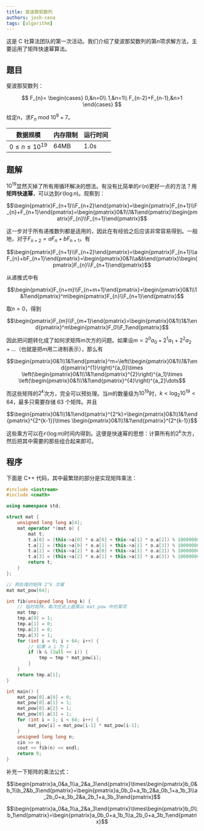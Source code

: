 ```yaml
---
title: 斐波那契数列
authors: josh-cena
tags: [algorithm]
---
```


这是 C 社算法团队的第一次活动。我们介绍了斐波那契数列的第$n$项求解方法，主要运用了矩阵快速幂算法。

<!--truncate-->

## 题目

<question>

斐波那契数列：

$$
F_{n}=
\begin{cases}
  0,&n=0\\
  1,&n=1\\
  F_{n-2}+F_{n-1},&n>1
\end{cases}
$$

给定$n$，求$F_{n}\text{ mod }10^9+7$。

| 数据规模            | 内存限制 | 运行时间 |
| ------------------- | -------- | -------- |
| $0\le n\le 10^{19}$ | 64MB     | 1.0s     |

</question>

## 题解

$10^{19}$显然灭掉了所有用循环解决的想法。有没有比简单的$\mathcal{O}(n)$更好一点的方法？用**矩阵快速幂**，可以达到$\mathcal{O}(\log n)$。观察到：

$$\begin{pmatrix}F_{n+1}\\F_{n+2}\end{pmatrix}=\begin{pmatrix}F_{n+1}\\F_{n}+F_{n+1}\end{pmatrix}=\begin{pmatrix}0&1\\1&1\end{pmatrix}\begin{pmatrix}F_{n}\\F_{n+1}\end{pmatrix}$$

这一步对于所有递推数列都是适用的，因此在有经验之后应该非常容易得到。一般地，对于$F_{n+2}=aF_{n}+bF_{n+1}$，有

$$\begin{pmatrix}F_{n+1}\\F_{n+2}\end{pmatrix}=\begin{pmatrix}F_{n+1}\\aF_{n}+bF_{n+1}\end{pmatrix}=\begin{pmatrix}0&1\\a&b\end{pmatrix}\begin{pmatrix}F_{n}\\F_{n+1}\end{pmatrix}$$

从递推式中有

$$\begin{pmatrix}F_{n+m}\\F_{n+m+1}\end{pmatrix}=\begin{pmatrix}0&1\\1&1\end{pmatrix}^m\begin{pmatrix}F_{n}\\F_{n+1}\end{pmatrix}$$

取$n=0$，得到

$$\begin{pmatrix}F_{m}\\F_{m+1}\end{pmatrix}=\begin{pmatrix}0&1\\1&1\end{pmatrix}^m\begin{pmatrix}F_0\\F_1\end{pmatrix}$$

因此把问题转化成了如何求矩阵$m$次方的问题。如果设$m=2^0a_0+2^1a_1+2^2a_2+\dots$（也就是把$m$用二进制表示），那么有

$$\begin{pmatrix}0&1\\1&1\end{pmatrix}^m=\left(\begin{pmatrix}0&1\\1&1\end{pmatrix}^{1}\right)^{a_0}\times \left(\begin{pmatrix}0&1\\1&1\end{pmatrix}^{2}\right)^{a_1}\times \left(\begin{pmatrix}0&1\\1&1\end{pmatrix}^{4}\right)^{a_2}\dots$$

而这些矩阵的$2^k$次方，完全可以预处理。当$m$的数量级为$10^{19}$时，$k<\log_2 10^{19}<64$，最多只需要存储 63 个矩阵。并且

$$\begin{pmatrix}0&1\\1&1\end{pmatrix}^{2^k}=\begin{pmatrix}0&1\\1&1\end{pmatrix}^{2^{k-1}}\times \begin{pmatrix}0&1\\1&1\end{pmatrix}^{2^{k-1}}$$

这些乘方可以在$\mathcal{O}(\log m)$时间内得到。这便是快速幂的思想：计算所有的$2^k$次方，然后把其中需要的那些组合起来即可。

## 程序

下面是 C++ 代码，其中最繁琐的部分是实现矩阵乘法：

```cpp
#include <iostream>
#include <cmath>

using namespace std;

struct mat {
    unsigned long long a[4];
    mat operator *(mat o) {
        mat t;
        t.a[0] = (this->a[0] * o.a[0] + this->a[1] * o.a[2]) % 1000000007;
        t.a[1] = (this->a[0] * o.a[1] + this->a[1] * o.a[3]) % 1000000007;
        t.a[2] = (this->a[2] * o.a[0] + this->a[3] * o.a[2]) % 1000000007;
        t.a[3] = (this->a[2] * o.a[1] + this->a[3] * o.a[3]) % 1000000007;
        return t;
    }
};

// 预处理的矩阵 2^k 次幂
mat mat_pow[64];

int fib(unsigned long long k) {
    // 临时矩阵，每次在此上面乘以 mat_pow 中的某项
    mat tmp;
    tmp.a[0] = 1;
    tmp.a[1] = 0;
    tmp.a[2] = 0;
    tmp.a[3] = 1;
    for (int i = 0; i < 64; i++) {
        // 如果 a_i 为 1
        if (k & (1ull << i)) {
            tmp = tmp * mat_pow[i];
        }
    }
    return tmp.a[1];
}

int main() {
    mat_pow[0].a[0] = 0;
    mat_pow[0].a[1] = 1;
    mat_pow[0].a[2] = 1;
    mat_pow[0].a[3] = 1;
    for (int i = 1; i < 64; i++) {
        mat_pow[i] = mat_pow[i-1] * mat_pow[i-1];
    }
    unsigned long long n;
    cin >> n;
    cout << fib(n) << endl;
    return 0;
}
```

补充一下矩阵的乘法公式：

$$\begin{pmatrix}a_0&a_1\\a_2&a_3\end{pmatrix}\times\begin{pmatrix}b_0&b_1\\b_2&b_3\end{pmatrix}=\begin{pmatrix}a_0b_0+a_1b_2&a_0b_1+a_1b_3\\a_2b_0+a_3b_2&a_2b_1+a_3b_3\end{pmatrix}$$

$$\begin{pmatrix}a_0&a_1\\a_2&a_3\end{pmatrix}\times\begin{pmatrix}b_0\\b_1\end{pmatrix}=\begin{pmatrix}a_0b_0+a_1b_1\\a_2b_0+a_3b_1\end{pmatrix}$$
